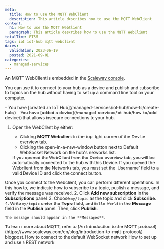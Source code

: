 ```yaml
---
meta:
  title: How to use the MQTT WebClient
  description: This article describes how to use the MQTT WebClient
content:
  h1: How to use the MQTT WebClient
  paragraph: This article describes how to use the MQTT WebClient
totalTime: PT5M
tags: iot iot-hub mqtt webclient
dates:
  validation: 2023-06-19
  posted: 2021-09-01
categories:
  - managed-services
---
```


An MQTT WebClient is embedded in the [Scaleway console](https://console.scaleway.com/iot-hub/hubs).

You can use it to connect to your hub as a device and publish and subscribe to topics on the hub without having to set up a command line tool on your computer.

<Macro id="iam-requirements" />

<Message type="requirement">
  - You have [created an IoT Hub](/managed-services/iot-hub/how-to/create-hub/)
  - You have [added a device](/managed-services/iot-hub/how-to/add-device/) that allows insecure connections to your hub.
</Message>

1. Open the WebClient by either:
    - Clicking **MQTT Webclient** in the top right corner of the Device overview tab.
    - Clicking the open-in-a-new-window button next to Default WebSocket Network on the hub's networks list.

    <Message type="note">
      If you opened the WebClient from the Device overview tab, you will be automatically connected to the hub with this Device. If you opened the Webclient from the Networks tab, you must set the `Username` field to a valid Device ID and click the connect button.
    </Message>

  Once you connect to the Webclient, you can perform different operations. In this how to, we indicate how to subscribe to a topic, publish a message, and verify the message was received.
2. Click **Add new subscription** in the **Subscriptions** panel.
3. Choose `my/topic` as the topic and click **Subscribe**.
4. Write `my/topic` under the **Topic** field, and `Hello World` in the **Message** field in the **Publish** panel. Then, click **Publish**.

    The message should appear in the **Messages**.

<Lightbox src="scaleway-iothub-webclient.webp" size="large" alt=""/>

<Message type="note">
  To learn more about MQTT, refer to [An Introduction to the MQTT protocol](https://www.scaleway.com/en/blog/introduction-to-mqtt-protocol/) blogpost.
</Message>


<Navigation title="See Also">
  <PreviousButton to="/managed-services/iot-hub/how-to/connect-default-websocket-network/">How to connect to the default WebSocket network</PreviousButton>
  <NextButton to="/managed-services/iot-hub/how-to/setup-use-rest-network/">How to set up and use a REST network</NextButton>
</Navigation>
